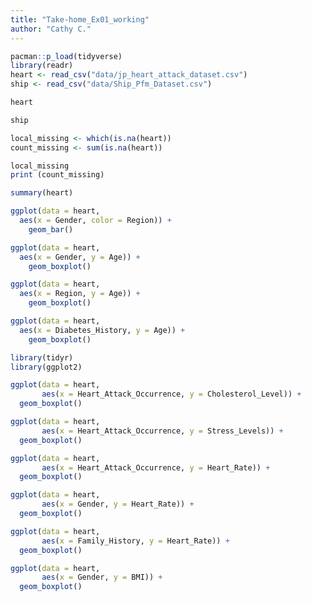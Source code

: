 ```yaml
---
title: "Take-home_Ex01_working"
author: "Cathy C."
---
```


```r
pacman::p_load(tidyverse)
library(readr)
heart <- read_csv("data/jp_heart_attack_dataset.csv")
ship <- read_csv("data/Ship_Pfm_Dataset.csv")

heart 

ship
```

```r
local_missing <- which(is.na(heart))
count_missing <- sum(is.na(heart))

local_missing
print (count_missing)

summary(heart)
```

```r
ggplot(data = heart,
  aes(x = Gender, color = Region)) +
    geom_bar()

ggplot(data = heart,
  aes(x = Gender, y = Age)) +
    geom_boxplot()

ggplot(data = heart,
  aes(x = Region, y = Age)) +
    geom_boxplot()

ggplot(data = heart,
  aes(x = Diabetes_History, y = Age)) +
    geom_boxplot()

```

```r
library(tidyr)
library(ggplot2)

ggplot(data = heart,
       aes(x = Heart_Attack_Occurrence, y = Cholesterol_Level)) +
  geom_boxplot()

ggplot(data = heart,
       aes(x = Heart_Attack_Occurrence, y = Stress_Levels)) +
  geom_boxplot()

ggplot(data = heart,
       aes(x = Heart_Attack_Occurrence, y = Heart_Rate)) +
  geom_boxplot()

ggplot(data = heart,
       aes(x = Gender, y = Heart_Rate)) +
  geom_boxplot()

ggplot(data = heart,
       aes(x = Family_History, y = Heart_Rate)) +
  geom_boxplot()

ggplot(data = heart,
       aes(x = Gender, y = BMI)) +
  geom_boxplot()


```
